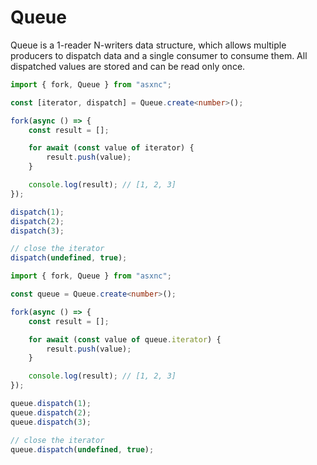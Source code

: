 
# Queue

Queue is a 1-reader N-writers data structure, which allows multiple producers to
dispatch data and a single consumer to consume them. All dispatched values are
stored and can be read only once.

<Tabs>
  <TabItem value="tuple" label="Tuple" default>

```ts
import { fork, Queue } from "asxnc";

const [iterator, dispatch] = Queue.create<number>();

fork(async () => {
	const result = [];

	for await (const value of iterator) {
		result.push(value);
	}

	console.log(result); // [1, 2, 3]
});

dispatch(1);
dispatch(2);
dispatch(3);

// close the iterator
dispatch(undefined, true);
```

  </TabItem>
  <TabItem value="object" label="Object">

```ts
import { fork, Queue } from "asxnc";

const queue = Queue.create<number>();

fork(async () => {
	const result = [];

	for await (const value of queue.iterator) {
		result.push(value);
	}

	console.log(result); // [1, 2, 3]
});

queue.dispatch(1);
queue.dispatch(2);
queue.dispatch(3);

// close the iterator
queue.dispatch(undefined, true);
```

  </TabItem>
</Tabs>
